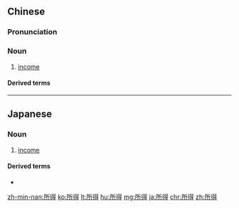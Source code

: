 ==Chinese==
{{zh-forms}}

===Pronunciation===
{{zh-pron
|m=suǒdé
|c=so2 dak1
|h=pfs=só-tet
|mn=qz:só͘-tiak/tw,xm:só͘-tek/qz,xm:só͘-tit/zz:sé-tit/zz:sé-tek
|cat=n
}}

===Noun===
{{zh-noun}}

# [[income]]

====Derived terms====
{{zh-der|所得稅}}

----

==Japanese==
{{ja-kanjitab|しょ|とく|yomi=on}}

===Noun===
{{ja-noun|しょとく}}

# [[income]]

====Derived terms====
* {{ja-r|所得税|しょとくぜい}}

[[zh-min-nan:所得]]
[[ko:所得]]
[[lt:所得]]
[[hu:所得]]
[[mg:所得]]
[[ja:所得]]
[[chr:所得]]
[[zh:所得]]